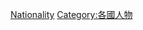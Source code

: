 {{Wikipedia category|hidden=yes|container=yes}}
{{Eponymous category}}
[[Category:以人物命名的分类|Nationality]]
[[Category:各國人物|Category:各國人物]]